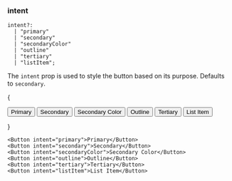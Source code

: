 
### intent

```
intent?:
  | "primary"
  | "secondary"
  | "secondaryColor"
  | "outline"
  | "tertiary"
  | "listItem";
```

The `intent` prop is used to style the button based on its purpose. Defaults to
`secondary`.

{

<div className="flex gap-2">
  <Button intent="primary">Primary</Button>
  <Button intent="secondary">Secondary</Button>
  <Button intent="secondaryColor">Secondary Color</Button>
  <Button intent="outline">Outline</Button>
  <Button intent="tertiary">Tertiary</Button>
  <Button intent="listItem">List Item</Button>
</div>

}

```tsx
<Button intent="primary">Primary</Button>
<Button intent="secondary">Secondary</Button>
<Button intent="secondaryColor">Secondary Color</Button>
<Button intent="outline">Outline</Button>
<Button intent="tertiary">Tertiary</Button>
<Button intent="listItem">List Item</Button>
```
